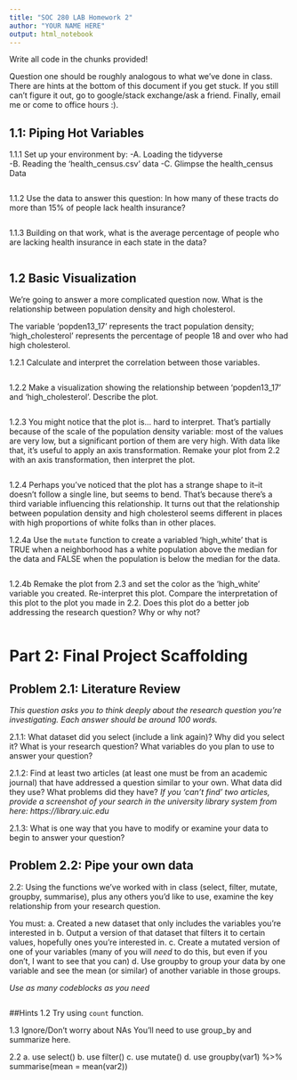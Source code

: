 ```yaml
---
title: "SOC 280 LAB Homework 2"
author: "YOUR NAME HERE"
output: html_notebook
---
```

Write all code in the chunks provided!

Question one should be roughly analogous to what we've done in class. There are hints at the bottom of this document if you get stuck. If you still can't figure it out, go to google/stack exchange/ask a friend. Finally, email me or come to office hours :).



## 1.1: Piping Hot Variables

1.1.1 Set up your environment by: 
-A. Loading the tidyverse  
-B. Reading the 'health_census.csv' data
-C. Glimpse the health_census Data
  
```r

```
  
1.1.2 Use the data to answer this question: In how many of these tracts do more than 15% of people lack health insurance?
```r

```
  
1.1.3 Building on that work, what is the average percentage of people who are lacking health insurance in each state in the data? 
  
```r

```
  
## 1.2 Basic Visualization

We're going to answer a more complicated question now. What is the relationship between population density and high cholesterol.

The variable 'popden13_17' represents the tract population density; 'high_cholesterol' represents the percentage of people 18 and over who had high cholesterol.

1.2.1 Calculate and interpret the correlation between those variables.

```r

```

1.2.2 Make a visualization showing the relationship between 'popden13_17' and 'high_cholesterol'. Describe the plot.

```r

```

1.2.3 You might notice that the plot is... hard to interpret. That's partially because of the scale of the population density variable: most of the values are very low, but a significant portion of them are very high. With data like that, it's useful to apply an axis transformation. Remake your plot from 2.2 with an axis transformation, then interpret the plot.

```r

```

1.2.4 Perhaps you've noticed that the plot has a strange shape to it--it doesn't follow a single line, but seems to bend.
That's because there's a third variable influencing this relationship. It turns out that the relationship between population density and high cholesterol seems different in places with high proportions of white folks than in other places.

1.2.4a Use the `mutate` function to create a variabled 'high_white' that is TRUE when a neighborhood has a white population above the median for the data and FALSE when the population is below the median for the data.

```r

```

1.2.4b Remake the plot from 2.3 and set the color as the 'high_white' variable you created. Re-interpret this plot. Compare the interpretation of this plot to the plot you made in 2.2. Does this plot do a better job addressing the research question? Why or why not?

```r

```

# Part 2: Final Project Scaffolding


## Problem 2.1: Literature Review
*This question asks you to think deeply about the research question you're investigating. Each answer should be around 100 words.*

2.1.1: What dataset did you select (include a link again)? Why did you select it? What is your research question? What variables do you plan to use to answer your question?

2.1.2: Find at least two articles (at least one must be from an academic journal) that have addressed a question similar to your own. What data did they use? What problems did they have? *If you 'can't find' two articles, provide a screenshot of your search in the university library system from here: https://library.uic.edu*

2.1.3: What is one way that you have to modify or examine your data to begin to answer your question?

## Problem 2.2: Pipe your own data

2.2: Using the functions we've worked with in class (select, filter, mutate, groupby, summarise), plus any others you'd like to use, examine the key relationship from your research question.

You must:
a. Created a new dataset that only includes the variables you're interested in
b. Output a version of that dataset that filters it to certain values, hopefully ones you're interested in.
c. Create a mutated version of one of your variables (many of you will *need* to do this, but even if you don't, I want to see that you can)
d. Use groupby to group your data by one variable and see the mean (or similar) of another variable in those groups.

*Use as many codeblocks as you need*
  
```r

```


##Hints
1.2
Try using `count` function.

1.3
Ignore/Don't worry about NAs
You'll need to use group_by and summarize here.

2.2
a. use select()
b. use filter()
c. use mutate()
d. use groupby(var1) %>% summarise(mean = mean(var2))
